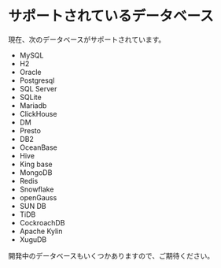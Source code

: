 # サポートされているデータベース

現在、次のデータベースがサポートされています。

- MySQL
- H2
- Oracle
- Postgresql
- SQL Server
- SQLite
- Mariadb
- ClickHouse
- DM
- Presto
- DB2
- OceanBase
- Hive
- King base
- MongoDB
- Redis
- Snowflake
- openGauss
- SUN DB
- TiDB
- CockroachDB
- Apache Kylin
- XuguDB


開発中のデータベースもいくつかありますので、ご期待ください。



